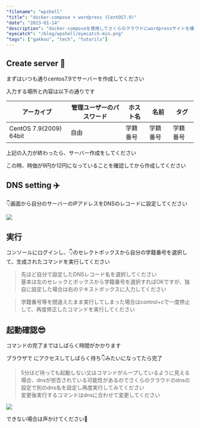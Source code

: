 ```yaml
---
"filename": "wpshell"
"title": "docker-compose + wordpress (CentOS7.9)"
"date": "2023-01-14"
"description": "docker-composeを使用してさくらのクラウドにwordpressサイトを構築する手順書です"
"eyecatch": "/blog/wpshell/eyecatch-min.png"
"tags": ["gakkou", "tech", "tutorils"]
---
```


## Create server 🍭
まずはいつも通りcentos7.9でサーバーを作成してください

入力する場所と内容は以下の通りです

|アーカイブ|管理ユーザーのパスワード|ホスト名|名前|タグ|
| - | - | - | - | - |
|CentOS 7.9(2009) 64bit|自由|学籍番号|学籍番号|学籍番号|

上記の入力が終わったら、サーバー作成をしてください

この時、時価が9円か12円になっていることを確認してから作成してください

## DNS setting ✈️
👇画面から自分のサーバーのIPアドレスをDNSのレコードに設定してください

![](/blog/wpshell/1-min.png)

## 実行

コンソールにログインし、👇のセレクトボックスから自分の学籍番号を選択して、生成されたコマンドを実行してください

> 先ほど自分で設定したDNSレコード名を選択してください<br />基本は左のセレックとボックスから学籍番号を選択すればOKですが、独自に設定した場合は右のテキストボックスに入力してください

<Wpshell />

> 学籍番号等を間違えたまま実行してしまった場合はcontrol+cで一度停止して、再度修正したコマンドを実行してください

## 起動確認😎

コマンドの完了まではしばらく時間がかかります

ブラウザで <Wpshell2 /> にアクセスしてしばらく待ち👇みたいになってたら完了

> 5分ほど待っても起動しない又はコマンドがループしているように見える場合、dnsが拒否されている可能性があるのでさくらのクラウドのdnsの設定で別のdns名を設定し再度実行してみてください<br />変更後実行するコマンドはdnsに合わせて変更してください

![](/blog/wpshell/2-min.png)

できない場合は声かけてください🙏
